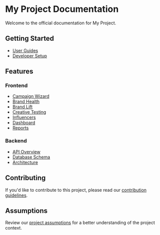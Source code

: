 # My Project Documentation

Welcome to the official documentation for My Project.

## Getting Started

- [User Guides](/guides/user/getting-started)
- [Developer Setup](/guides/developer/setup)

## Features

### Frontend
- [Campaign Wizard](/features-frontend/campaign-wizard/overview)
- [Brand Health](/features-frontend/brand-health/overview)
- [Brand Lift](/features-frontend/brand-lift/overview)
- [Creative Testing](/features-frontend/creative-testing/overview)
- [Influencers](/features-frontend/influencers/overview)
- [Dashboard](/features-frontend/dashboard/overview)
- [Reports](/features-frontend/reports/overview)

### Backend
- [API Overview](/features-backend/apis/overview)
- [Database Schema](/features-backend/database/schema)
- [Architecture](/features-backend/architecture/overview)

## Contributing

If you'd like to contribute to this project, please read our [contribution guidelines](/CONTRIBUTING).

## Assumptions

Review our [project assumptions](/assumptions) for a better understanding of the project context. 